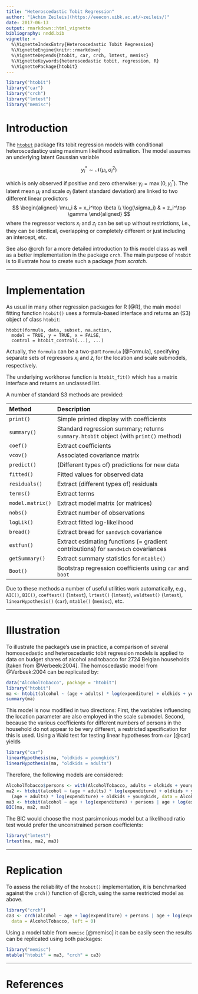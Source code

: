 ---
title: "Heteroscedastic Tobit Regression"
author: "[Achim Zeileis](https://eeecon.uibk.ac.at/~zeileis/)"
date: 2017-06-13
output: rmarkdown::html_vignette
bibliography: nndd.bib
vignette: >
  %\VignetteIndexEntry{Heteroscedastic Tobit Regression}
  %\VignetteEngine{knitr::rmarkdown}
  %\VignetteDepends{htobit, car, crch, lmtest, memisc}
  %\VignetteKeywords{heteroscedastic tobit, regression, R}
  %\VignettePackage{htobit}
---

```{r preliminaries, echo = FALSE, message = FALSE, results = "hide"}
library("htobit")
library("car")
library("crch")
library("lmtest")
library("memisc")
```

# Introduction

The [`htobit`](https://R-Forge.R-project.org/projects/uibk-rprog-2017/) package
fits tobit regression models with conditional heteroscedasticy using maximum
likelihood estimation. The model assumes an underlying latent Gaussian variable

$$y_i^* \sim \mathcal{N}(\mu_i, \sigma_i^2)$$

which is only observed if positive and zero otherwise: $y_i = \max(0, y_i^*)$.
The latent mean $\mu_i$ and scale $\sigma_i$ (latent standard deviation)
are linked to two different linear predictors
$$
\begin{aligned}
\mu_i & = x_i^\top \beta \\
\log(\sigma_i) & = z_i^\top \gamma
\end{aligned}
$$
where the regressor vectors $x_i$ and $z_i$ can be set up without restrictions,
i.e., they can be identical, overlapping or completely different or just including an intercept, etc.


See also @crch for a more detailed introduction to this model class as well as
a better implementation in the package `crch`. The main purpose of `htobit` is
to illustrate how to create such a package _from scratch_.
  
------

# Implementation

As usual in many other regression packages for R [@R], the main model fitting function `htobit()`
uses a formula-based interface and returns an (S3) object of class `htobit`:

```
htobit(formula, data, subset, na.action,
  model = TRUE, y = TRUE, x = FALSE,
  control = htobit_control(...), ...)
```

Actually, the `formula` can be a two-part `Formula` [@Formula], specifying separate sets of regressors
$x_i$ and $z_i$ for the location and scale submodels, respectively.

The underlying workhorse function is `htobit_fit()` which has a matrix interface and returns an unclassed list.

A number of standard S3 methods are provided:

| Method          | Description                                                                          |
|:----------------|:-------------------------------------------------------------------------------------|
| `print()`       | Simple printed display with coefficients                                             |
| `summary()`     | Standard regression summary; returns `summary.htobit` object (with `print()` method) |
| `coef()`        | Extract coefficients                                                                 |
| `vcov()`        | Associated covariance matrix                                                         |
| `predict()`     | (Different types of) predictions for new data                                        |
| `fitted()`      | Fitted values for observed data                                                      |
| `residuals()`   | Extract (different types of) residuals                                               |
| `terms()`       | Extract terms                                                                        |
| `model.matrix()`| Extract model matrix (or matrices)                                                   |
| `nobs()`        | Extract number of observations                                                       |
| `logLik()`      | Extract fitted log-likelihood                                                        |
| `bread()`       | Extract bread for `sandwich` covariance                                              |
| `estfun()`      | Extract estimating functions (= gradient contributions) for `sandwich` covariances   |
| `getSummary()`  | Extract summary statistics for `mtable()`                                            |
| `Boot()`        | Bootstrap regression coefficients using `car` and `boot`                             |

Due to these methods a number of useful utilities work automatically, e.g., `AIC()`, `BIC()`,
`coeftest()` (`lmtest`), `lrtest()` (`lmtest`), `waldtest()` (`lmtest`),
`linearHypothesis()` (`car`), `mtable()` (`memisc`), etc.

------

# Illustration

To illustrate the package's use in practice, a comparison of several homoscedastic
and heteroscedastic tobit regression models is applied to
data on budget shares of alcohol and tobacco for 2724 Belgian households
[taken from @Verbeek:2004]. The homoscedastic model from @Verbeek:2004 can
be replicated by:

```{r verbeek}
data("AlcoholTobacco", package = "htobit")
library("htobit")
ma <- htobit(alcohol ~ (age + adults) * log(expenditure) + oldkids + youngkids, data = AlcoholTobacco)
summary(ma)
```

This model is now modified in two directions: First, the variables influencing the location
parameter are also employed in the scale submodel. Second, because the various coefficients
for different numbers of persons in the household do not appear to be very different,
a restricted specification for this is used. Using a Wald test for testing linear hypotheses
from `car` [@car] yields

```{r restrictions}
library("car")
linearHypothesis(ma, "oldkids = youngkids")
linearHypothesis(ma, "oldkids = adults")
```

Therefore, the following models are considered:

```{r alternative}
AlcoholTobacco$persons <- with(AlcoholTobacco, adults + oldkids + youngkids)
ma2 <- htobit(alcohol ~ (age + adults) * log(expenditure) + oldkids + youngkids |
  (age + adults) * log(expenditure) + oldkids + youngkids, data = AlcoholTobacco)
ma3 <- htobit(alcohol ~ age + log(expenditure) + persons | age + log(expenditure) + persons, data = AlcoholTobacco)
BIC(ma, ma2, ma3)
```

The BIC would choose the most parsimonious model but a likelihood ratio test would prefer
the unconstrained person coefficients:

```{r lrtest}
library("lmtest")
lrtest(ma, ma2, ma3)
```

------

# Replication

To assess the reliability of the `htobit()` implementation, it is benchmarked against the `crch()`
function of @crch, using the same restricted model as above.

```{r crch}
library("crch")
ca3 <- crch(alcohol ~ age + log(expenditure) + persons | age + log(expenditure) + persons,
  data = AlcoholTobacco, left = 0)
```

Using a model table from `memisc` [@memisc] it can be easily seen the results can be
replicated using both packages:

```{r mtable}
library("memisc")
mtable("htobit" = ma3, "crch" = ca3)
```

------

# References

